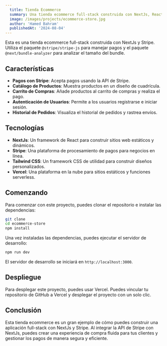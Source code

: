 ```yaml
---
  title: Tienda Ecommerce
  summary: Una tienda ecommerce full-stack construida con NextJs, React y Stripe.
  image: /images/projects/ecommerce-store.jpg
  author: 'Hamed Bahram'
  publishedAt: '2024-08-04'
---
```


Esta es una tienda ecommerce full-stack construida con NextJs y Stripe. Utiliza
el paquete `@stripe/stripe-js` para manejar pagos y el paquete
`@next/bundle-analyzer` para analizar el tamaño del bundle.

## Características

- **Pagos con Stripe**: Acepta pagos usando la API de Stripe.
- **Catálogo de Productos**: Muestra productos en un diseño de cuadrícula.
- **Carrito de Compras**: Añade productos al carrito de compras y realiza el
  pago.
- **Autenticación de Usuarios**: Permite a los usuarios registrarse e iniciar
  sesión.
- **Historial de Pedidos**: Visualiza el historial de pedidos y rastrea envíos.

## Tecnologías

- **NextJs**: Un framework de React para construir sitios web estáticos y
  dinámicos.
- **Stripe**: Una plataforma de procesamiento de pagos para negocios en línea.
- **Tailwind CSS**: Un framework CSS de utilidad para construir diseños
  personalizados.
- **Vercel**: Una plataforma en la nube para sitios estáticos y funciones
  serverless.

## Comenzando

Para comenzar con este proyecto, puedes clonar el repositorio e instalar las
dependencias:

```bash
git clone
cd ecommerce-store
npm install
```

Una vez instaladas las dependencias, puedes ejecutar el servidor de desarrollo:

```bash
npm run dev
```

El servidor de desarrollo se iniciará en `http://localhost:3000`.

## Despliegue

Para desplegar este proyecto, puedes usar Vercel. Puedes vincular tu repositorio
de GitHub a Vercel y desplegar el proyecto con un solo clic.

## Conclusión

Esta tienda ecommerce es un gran ejemplo de cómo puedes construir una aplicación
full-stack con NextJs y Stripe. Al integrar la API de Stripe con NextJs, puedes
crear una experiencia de compra fluida para tus clientes y gestionar los pagos
de manera segura y eficiente.
